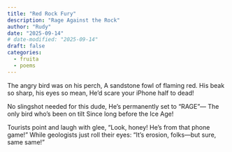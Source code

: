 ```yaml
---
title: "Red Rock Fury"
description: "Rage Against the Rock"
author: "Rudy"
date: "2025-09-14"
# date-modified: "2025-09-14"
draft: false
categories:
  - fruita
  - poems
---
```


The angry bird was on his perch,
A sandstone fowl of flaming red.
His beak so sharp, his eyes so mean,
He'd scare your iPhone half to dead!

No slingshot needed for this dude,
He's permanently set to "RAGE"—
The only bird who's been on tilt
Since long before the Ice Age!

Tourists point and laugh with glee,
"Look, honey! He's from that phone game!"
While geologists just roll their eyes:
"It's erosion, folks—but sure, same same!"
